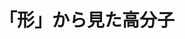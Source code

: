 ﻿---
title: "「形」から見た高分子"
category: "物質理工学院"
vol: 41
interviewee: "手塚 育志 "
url: ""
tags: ["分子","高分子"]
pdf: "41-3.pdf"
career: ""
preface: "高分子は細長い紐状の分子だけではない。様々な形の高分子を作り出す研究をしている手塚をうかがった。"
---
